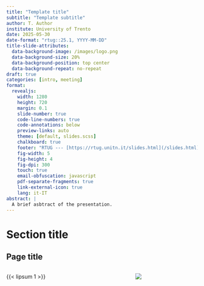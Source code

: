 ```yaml
---
title: "Template title"
subtitle: "Template subtitle"
author: T. Author
institute: University of Trento
date: 2025-05-30
date-format: "rtug::25.1, YYYY-MM-DD"
title-slide-attributes:
  data-background-image: /images/logo.png
  data-background-size: 20%
  data-background-position: top center
  data-background-repeat: no-repeat
draft: true
categories: [intro, meeting]
format: 
  revealjs:
    width: 1280
    height: 720
    margin: 0.1
    slide-number: true
    code-line-numbers: true
    code-annotations: below
    preview-links: auto
    theme: [default, slides.scss]
    chalkboard: true
    footer: "RTUG --- [https://rtug.unitn.it/slides.html](/slides.html)"
    fig-width: 5
    fig-height: 4
    fig-dpi: 300
    touch: true
    email-obfuscation: javascript
    pdf-separate-fragments: true
    link-external-icon: true
    lang: it-IT
abstract: |
  A brief asbtract of the presentation.
---
```


# Section title

## Page title


:::{.columns}
:::{.column width="66%"}
{{< lipsum 1 >}}
:::

:::{.column width="34%"}
![](/images/logo.png)
:::
:::


